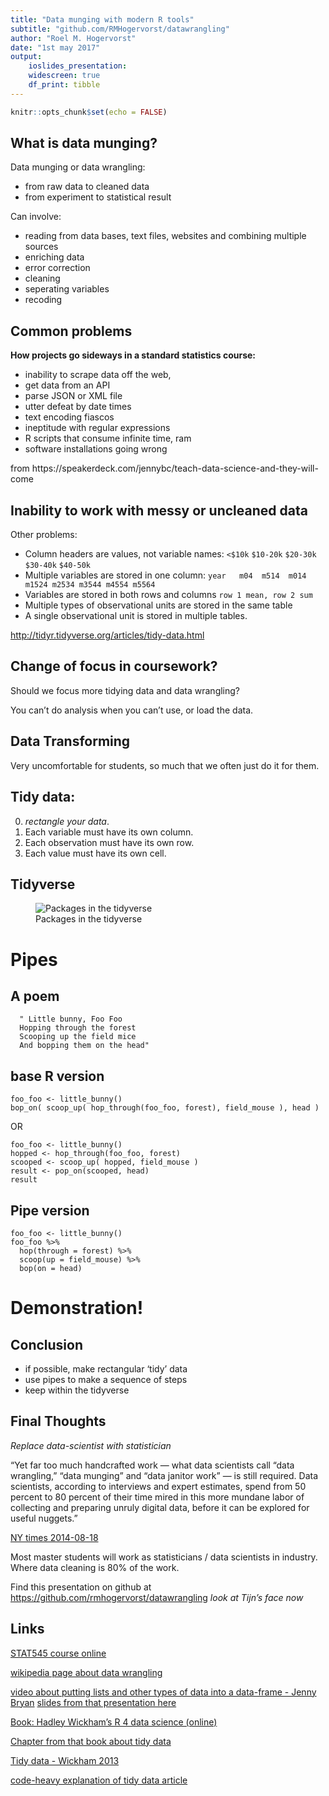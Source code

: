 ```yaml
---
title: "Data munging with modern R tools"
subtitle: "github.com/RMHogervorst/datawrangling"
author: "Roel M. Hogervorst"
date: "1st may 2017"
output: 
    ioslides_presentation:
    widescreen: true
    df_print: tibble
---
```


```r
knitr::opts_chunk$set(echo = FALSE)
```

## What is data munging?

Data munging or data wrangling: 

- from raw data to cleaned data
- from experiment to statistical result

Can involve:

- reading from data bases, text files, websites and combining multiple sources
- enriching data 
- error correction
- cleaning
- seperating variables
- recoding


## Common problems

**How projects go sideways in a standard statistics course:**

- inability to scrape data off the web, 
- get data from an API
- parse JSON or XML file 
- utter defeat by date times 
- text encoding fiascos
- ineptitude with regular expressions
- R scripts that consume infinite time, ram
- software installations going wrong  

from https://speakerdeck.com/jennybc/teach-data-science-and-they-will-come


## Inability to work with messy or uncleaned data

Other problems:

- Column headers are values, not variable names:  `<$10k` `$10-20k` `$20-30k` `$30-40k` `$40-50k`
- Multiple variables are stored in one column: `year   m04  m514  m014 m1524 m2534 m3544 m4554 m5564`
- Variables are stored in both rows and columns `row 1 mean, row 2 sum`
- Multiple types of observational units are stored in the same table
- A single observational unit is stored in multiple tables.

<http://tidyr.tidyverse.org/articles/tidy-data.html>

## Change of focus in coursework? {.flexbox .vcenter}

Should we focus more tidying data and data wrangling?

You can't do analysis when you can't use, or load the data.


## Data Transforming {.flexbox .vcenter}

Very uncomfortable for students, so much that we often just do 
it for them. 



## Tidy data:

0. *rectangle your data*.
1. Each variable must have its own column.
2. Each observation must have its own row.
3. Each value must have its own cell.


## Tidyverse

![Packages in the tidyverse](images/tidyverse_overview.PNG)




# Pipes

## A poem {.flexbox .vcenter}
```
  " Little bunny, Foo Foo
  Hopping through the forest
  Scooping up the field mice
  And bopping them on the head"
```

## base R version {.flexbox .vcenter}

```
foo_foo <- little_bunny()
bop_on( scoop_up( hop_through(foo_foo, forest), field_mouse ), head )
```

OR

```
foo_foo <- little_bunny()
hopped <- hop_through(foo_foo, forest)
scooped <- scoop_up( hopped, field_mouse )
result <- pop_on(scooped, head)
result

```


## Pipe version {.flexbox .vcenter}

```
foo_foo <- little_bunny()
foo_foo %>%
  hop(through = forest) %>%
  scoop(up = field_mouse) %>%
  bop(on = head)
```

# Demonstration!



## Conclusion

- if possible, make rectangular 'tidy' data
- use pipes to make a sequence of steps
- keep within the tidyverse


## Final Thoughts

*Replace data-scientist with statistician*

"Yet far too much handcrafted work — what data scientists call “data wrangling,” “data munging” and “data janitor work” — is still required. Data scientists, according to interviews and expert estimates, spend from 50 percent to 80 percent of their time mired in this more mundane labor of collecting and preparing unruly digital data, before it can be explored for useful nuggets."

[NY times 2014-08-18](https://www.nytimes.com/2014/08/18/technology/for-big-data-scientists-hurdle-to-insights-is-janitor-work.html)

Most master students will work as statisticians / data scientists in
industry. Where data cleaning is 80% of the work. 


Find this presentation on github at <https://github.com/rmhogervorst/datawrangling> *look at Tijn's face now*

## Links

[STAT545 course online](<http://stat545.com/ "great resource, entire undergrad course data munging by Jenny Bryan")

[wikipedia page about data wrangling](https://en.wikipedia.org/wiki/Data_wrangling)

[video about putting lists and other types of data into a data-frame - Jenny Bryan](https://www.youtube.com/watch?v=GapSskrtUzU&index "Jenny Bryan Data rectangling")
[slides from that presentation here](https://speakerdeck.com/jennybc/data-rectangling)

[Book: Hadley Wickham's R 4 data science (online)](http://r4ds.had.co.nz/)

[Chapter from that book about tidy data](http://r4ds.had.co.nz/tidy-data.html "chapter about tidy data")

[Tidy data - Wickham 2013](http://dx.doi.org/10.18637/jss.v059.i10)

[code-heavy explanation of tidy data article](http://tidyr.tidyverse.org/articles/tidy-data.html)
